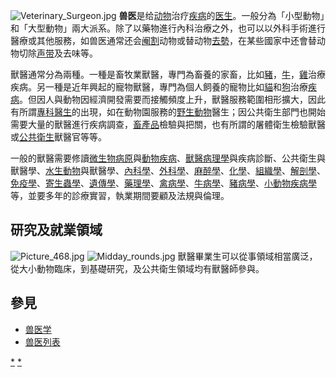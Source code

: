 {{unreferenced|time=2019-06-24T07:09:47+00:00}}
[[File:Veterinary_Surgeon.jpg|thumb]]
'''兽医'''是给[[动物|动物]]治疗[[疾病|疾病]]的[[医生|医生]]。一般分為「小型動物」和「大型動物」兩大派系。除了以藥物進行內科治療之外，也可以以外科手術進行醫療或其他服務，如兽医通常还会[[阉割|阉割]]动物或替动物[[去勢|去勢]]，在某些國家中还會替动物切除[[声带|声带]]及去味等。

獸醫通常分為兩種。一種是畜牧業獸醫，專門為畜養的家畜，比如[[豬|豬]]，[[牛|牛]]，[[雞|雞]]治療疾病。另一種是近年興起的寵物獸醫，專門為個人飼養的寵物比如[[貓|貓]]和[[狗|狗]]治療[[疾病|疾病]]。但因人與動物因經濟開發需要而接觸頻度上升，獸醫服務範圍相形擴大，因此有所謂[[專科醫生|專科醫生]]的出現，如在動物園服務的[[野生動物|野生動物]]醫生；因公共衛生部門也開始需要大量的獸醫進行疾病調查，[[畜產品|畜產品]]檢驗與把關，也有所謂的屠體衛生檢驗獸醫或[[公共衛生|公共衛生]]獸醫官等等。

一般的獸醫需要修讀[[微生物病原|微生物病原]]與[[動物疾病|動物疾病]]、[[獸醫病理學|獸醫病理學]]與疾病診斷、公共衛生與獸醫學、[[水生動物|水生動物]]與獸醫學、[[內科學|內科學]]、[[外科學|外科學]]、[[麻醉學|麻醉學]]、[[化學|化學]]、[[組織學|組織學]]、[[解剖學|解剖學]]、[[免疫學|免疫學]]、[[寄生蟲學|寄生蟲學]]、[[遺傳學|遺傳學]]、[[藥理學|藥理學]]、[[禽病學|禽病學]]、[[牛病學|牛病學]]、[[豬病學|豬病學]]、[[小動物疾病學|小動物疾病學]]等，並要多年的診療實習，執業期間要顧及法規與倫理。

==研究及就業領域==
[[File:Picture_468.jpg|thumb]]
[[File:Midday_rounds.jpg|thumb]]
獸醫畢業生可以從事領域相當廣泛，從大小動物臨床，到基礎研究，及公共衛生領域均有獸醫師參與。

==參見==
*[[兽医学|兽医学]]
*[[兽医列表|兽医列表]]


{{Authority control}}
[[Category:獸醫師|*]]
[[Category:兽医学|*]]